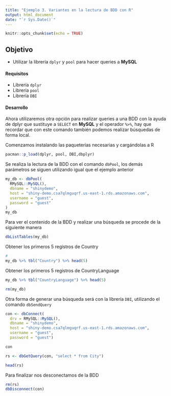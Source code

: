 ```yaml
---
title: "Ejemplo 3. Variantes en la lectura de BDD con R"
output: html_document
date: "`r Sys.Date()`"
---
```


```r
knitr::opts_chunk$set(echo = TRUE)
```

## Objetivo

-   Utilizar la librería `dplyr` y `pool` para hacer queries a **MySQL**

#### Requisitos

-   Librería `dplyr`
-   Librería `pool`
-   Librería `DBI`

#### Desarrollo

Ahora utilizaremos otra opción para realizar queries a una BDD con la ayuda de dplyr que sustituye a `SELECT` en **MySQL** y el operador `%>%`, hay que recordar que con este comando también podemos realizar búsquedas de forma local.

Comenzamos instalando las paqueterías necesarias y cargándolas a R

```r
pacman::p_load(dplyr, pool, DBI,dbplyr)
```

Se realiza la lectura de la BDD con el comando `dbPool`, los demás parámetros se siguen utilizando igual que el ejemplo anterior

```r
my_db <- dbPool(
  RMySQL::MySQL(), 
  dbname = "shinydemo",
  host = "shiny-demo.csa7qlmguqrf.us-east-1.rds.amazonaws.com",
  username = "guest",
  password = "guest"
)
my_db
```

Para ver el contenido de la BDD y realizar una búsqueda se procede de la siguiente manera

```r
dbListTables(my_db)
```

Obtener los primeros 5 registros de Country

```r
# 
my_db %>% tbl("Country") %>% head(5) 
```

Obtener los primeros 5 registros de CountryLanguage

```r
my_db %>% tbl("CountryLanguage") %>% head(5)
```

```r
rm(my_db)
```

Otra forma de generar una búsqueda será con la librería `DBI`, utilizando el comando `dbSendQuery`

```r
con <- dbConnect(
  drv = RMySQL::MySQL(),
  dbname = "shinydemo",
  host = "shiny-demo.csa7qlmguqrf.us-east-1.rds.amazonaws.com",
  username = "guest",
  password = "guest")

con

```

```r
rs <- dbGetQuery(con, "select * from City")
```

```r
head(rs)
```

Para finalizar nos desconectamos de la BDD

```r
rm(rs)
dbDisconnect(con)
```

